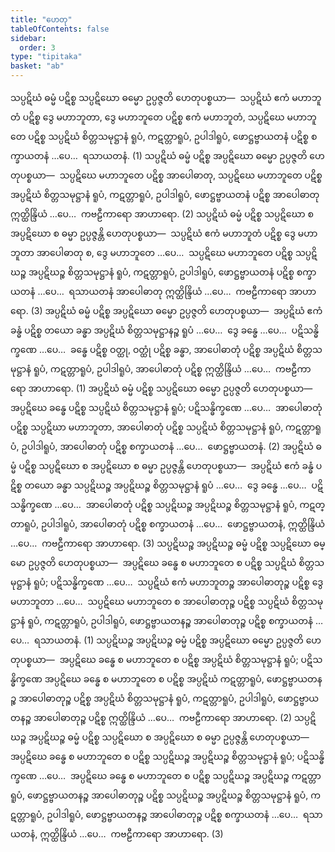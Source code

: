 ```yaml
---
title: "ဟေတု"
tableOfContents: false
sidebar:
  order: 3
type: "tipitaka"
basket: "ab"
---
```



<DynamicBreadcrumb />

<Division number="53">

<Paragraph number="659">
သပ္ပဋိဃံ ဓမ္မံ ပဋိစ္စ သပ္ပဋိဃော ဓမ္မော ဥပ္ပဇ္ဇတိ ဟေတုပစ္စယာ—  သပ္ပဋိဃံ ဧကံ မဟာဘူတံ ပဋိစ္စ ဒွေ မဟာဘူတာ, ဒွေ မဟာဘူတေ ပဋိစ္စ ဧကံ မဟာဘူတံ, သပ္ပဋိဃေ မဟာဘူတေ ပဋိစ္စ သပ္ပဋိဃံ စိတ္တသမုဋ္ဌာနံ ရူပံ, ကဋတ္တာရူပံ, ဥပါဒါရူပံ, ဖောဋ္ဌဗ္ဗာယတနံ ပဋိစ္စ စက္ခာယတနံ …ပေ…  ရသာယတနံ. (1)
</Paragraph>

<Paragraph number="660">
သပ္ပဋိဃံ ဓမ္မံ ပဋိစ္စ အပ္ပဋိဃော ဓမ္မော ဥပ္ပဇ္ဇတိ ဟေတုပစ္စယာ—  သပ္ပဋိဃေ မဟာဘူတေ ပဋိစ္စ အာပေါဓာတု, သပ္ပဋိဃေ မဟာဘူတေ ပဋိစ္စ အပ္ပဋိဃံ စိတ္တသမုဋ္ဌာနံ ရူပံ, ကဋတ္တာရူပံ, ဥပါဒါရူပံ, ဖောဋ္ဌဗ္ဗာယတနံ ပဋိစ္စ အာပေါဓာတု ဣတ္ထိန္ဒြိယံ …ပေ…  ကဗဠီကာရော အာဟာရော. (2)
</Paragraph>

<Paragraph number="661">
သပ္ပဋိဃံ ဓမ္မံ ပဋိစ္စ သပ္ပဋိဃော စ အပ္ပဋိဃော စ ဓမ္မာ ဥပ္ပဇ္ဇန္တိ ဟေတုပစ္စယာ—  သပ္ပဋိဃံ ဧကံ မဟာဘူတံ ပဋိစ္စ ဒွေ မဟာဘူတာ အာပေါဓာတု စ, ဒွေ မဟာဘူတေ …ပေ…  သပ္ပဋိဃေ မဟာဘူတေ ပဋိစ္စ သပ္ပဋိဃဉ္စ အပ္ပဋိဃဉ္စ စိတ္တသမုဋ္ဌာနံ ရူပံ, ကဋတ္တာရူပံ, ဥပါဒါရူပံ, ဖောဋ္ဌဗ္ဗာယတနံ ပဋိစ္စ စက္ခာယတနံ …ပေ…  ရသာယတနံ အာပေါဓာတု ဣတ္ထိန္ဒြိယံ …ပေ…  ကဗဠီကာရော အာဟာရော. (3)
</Paragraph>

</Division>
<Division number="54">

<Paragraph number="662">
အပ္ပဋိဃံ ဓမ္မံ ပဋိစ္စ အပ္ပဋိဃော ဓမ္မော ဥပ္ပဇ္ဇတိ ဟေတုပစ္စယာ—  အပ္ပဋိဃံ ဧကံ ခန္ဓံ ပဋိစ္စ တယော ခန္ဓာ အပ္ပဋိဃံ စိတ္တသမုဋ္ဌာနဉ္စ ရူပံ …ပေ…  ဒွေ ခန္ဓေ …ပေ…  ပဋိသန္ဓိက္ခဏေ …ပေ…  ခန္ဓေ ပဋိစ္စ ဝတ္ထု, ဝတ္ထုံ ပဋိစ္စ ခန္ဓာ, အာပေါဓာတုံ ပဋိစ္စ အပ္ပဋိဃံ စိတ္တသမုဋ္ဌာနံ ရူပံ, ကဋတ္တာရူပံ, ဥပါဒါရူပံ, အာပေါဓာတုံ ပဋိစ္စ ဣတ္ထိန္ဒြိယံ …ပေ…  ကဗဠီကာရော အာဟာရော. (1)
</Paragraph>

<Paragraph number="663">
အပ္ပဋိဃံ ဓမ္မံ ပဋိစ္စ သပ္ပဋိဃော ဓမ္မော ဥပ္ပဇ္ဇတိ ဟေတုပစ္စယာ—  အပ္ပဋိဃေ ခန္ဓေ ပဋိစ္စ သပ္ပဋိဃံ စိတ္တသမုဋ္ဌာနံ ရူပံ; ပဋိသန္ဓိက္ခဏေ …ပေ…  အာပေါဓာတုံ ပဋိစ္စ သပ္ပဋိဃာ မဟာဘူတာ, အာပေါဓာတုံ ပဋိစ္စ သပ္ပဋိဃံ စိတ္တသမုဋ္ဌာနံ ရူပံ, ကဋတ္တာရူပံ, ဥပါဒါရူပံ, အာပေါဓာတုံ ပဋိစ္စ စက္ခာယတနံ …ပေ…  ဖောဋ္ဌဗ္ဗာယတနံ. (2)
</Paragraph>

<Paragraph number="664">
အပ္ပဋိဃံ ဓမ္မံ ပဋိစ္စ သပ္ပဋိဃော စ အပ္ပဋိဃော စ ဓမ္မာ ဥပ္ပဇ္ဇန္တိ ဟေတုပစ္စယာ—  အပ္ပဋိဃံ ဧကံ ခန္ဓံ ပဋိစ္စ တယော ခန္ဓာ သပ္ပဋိဃဉ္စ အပ္ပဋိဃဉ္စ စိတ္တသမုဋ္ဌာနံ ရူပံ …ပေ…  ဒွေ ခန္ဓေ …ပေ…  ပဋိသန္ဓိက္ခဏေ …ပေ…  အာပေါဓာတုံ ပဋိစ္စ သပ္ပဋိဃဉ္စ အပ္ပဋိဃဉ္စ စိတ္တသမုဋ္ဌာနံ ရူပံ, ကဋတ္တာရူပံ, ဥပါဒါရူပံ, အာပေါဓာတုံ ပဋိစ္စ စက္ခာယတနံ …ပေ…  ဖောဋ္ဌဗ္ဗာယတနံ, ဣတ္ထိန္ဒြိယံ …ပေ…  ကဗဠီကာရော အာဟာရော. (3)
</Paragraph>

</Division>
<Division number="55">

<Paragraph number="665">
သပ္ပဋိဃဉ္စ အပ္ပဋိဃဉ္စ ဓမ္မံ ပဋိစ္စ သပ္ပဋိဃော ဓမ္မော ဥပ္ပဇ္ဇတိ ဟေတုပစ္စယာ—  အပ္ပဋိဃေ ခန္ဓေ စ မဟာဘူတေ စ ပဋိစ္စ သပ္ပဋိဃံ စိတ္တသမုဋ္ဌာနံ ရူပံ; ပဋိသန္ဓိက္ခဏေ …ပေ…  သပ္ပဋိဃံ ဧကံ မဟာဘူတဉ္စ အာပေါဓာတုဉ္စ ပဋိစ္စ ဒွေ မဟာဘူတာ …ပေ…  သပ္ပဋိဃေ မဟာဘူတေ စ အာပေါဓာတုဉ္စ ပဋိစ္စ သပ္ပဋိဃံ စိတ္တသမုဋ္ဌာနံ ရူပံ, ကဋတ္တာရူပံ, ဥပါဒါရူပံ, ဖောဋ္ဌဗ္ဗာယတနဉ္စ အာပေါဓာတုဉ္စ ပဋိစ္စ စက္ခာယတနံ …ပေ…  ရသာယတနံ. (1)
</Paragraph>

<Paragraph number="666">
သပ္ပဋိဃဉ္စ အပ္ပဋိဃဉ္စ ဓမ္မံ ပဋိစ္စ အပ္ပဋိဃော ဓမ္မော ဥပ္ပဇ္ဇတိ ဟေတုပစ္စယာ—  အပ္ပဋိဃေ ခန္ဓေ စ မဟာဘူတေ စ ပဋိစ္စ အပ္ပဋိဃံ စိတ္တသမုဋ္ဌာနံ ရူပံ; ပဋိသန္ဓိက္ခဏေ အပ္ပဋိဃေ ခန္ဓေ စ မဟာဘူတေ စ ပဋိစ္စ အပ္ပဋိဃံ ကဋတ္တာရူပံ, ဖောဋ္ဌဗ္ဗာယတနဉ္စ အာပေါဓာတုဉ္စ ပဋိစ္စ အပ္ပဋိဃံ စိတ္တသမုဋ္ဌာနံ ရူပံ, ကဋတ္တာရူပံ, ဥပါဒါရူပံ, ဖောဋ္ဌဗ္ဗာယတနဉ္စ အာပေါဓာတုဉ္စ ပဋိစ္စ ဣတ္ထိန္ဒြိယံ …ပေ…  ကဗဠီကာရော အာဟာရော. (2)
</Paragraph>

<Paragraph number="667">
သပ္ပဋိဃဉ္စ အပ္ပဋိဃဉ္စ ဓမ္မံ ပဋိစ္စ သပ္ပဋိဃော စ အပ္ပဋိဃော စ ဓမ္မာ ဥပ္ပဇ္ဇန္တိ ဟေတုပစ္စယာ—  အပ္ပဋိဃေ ခန္ဓေ စ မဟာဘူတေ စ ပဋိစ္စ သပ္ပဋိဃဉ္စ အပ္ပဋိဃဉ္စ စိတ္တသမုဋ္ဌာနံ ရူပံ; ပဋိသန္ဓိက္ခဏေ …ပေ…  အပ္ပဋိဃေ ခန္ဓေ စ မဟာဘူတေ စ ပဋိစ္စ သပ္ပဋိဃဉ္စ အပ္ပဋိဃဉ္စ ကဋတ္တာရူပံ, ဖောဋ္ဌဗ္ဗာယတနဉ္စ အာပေါဓာတုဉ္စ ပဋိစ္စ သပ္ပဋိဃဉ္စ အပ္ပဋိဃဉ္စ စိတ္တသမုဋ္ဌာနံ ရူပံ, ကဋတ္တာရူပံ, ဥပါဒါရူပံ, ဖောဋ္ဌဗ္ဗာယတနဉ္စ အာပေါဓာတုဉ္စ ပဋိစ္စ စက္ခာယတနံ …ပေ…  ရသာယတနံ, ဣတ္ထိန္ဒြိယံ …ပေ…  ကဗဠီကာရော အာဟာရော. (3)
</Paragraph>
</Division>